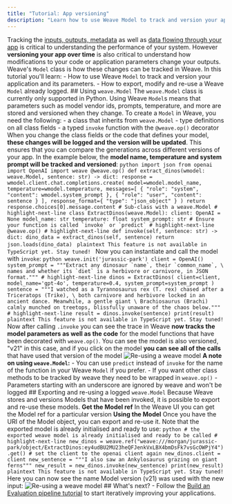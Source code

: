 ```yaml
---
title: "Tutorial: App versioning"
description: "Learn how to use Weave Model to track and version your application and its parameters"
---
```

Tracking the [inputs, outputs, metadata](/quickstart) as well as [data flowing through your app](/tutorial-tracing_2) is critical to understanding the performance of your system. However **versioning your app over time** is also critical to understand how modifications to your code or application parameters change your outputs. Weave's `Model` class is how these changes can be tracked in Weave. In this tutorial you'll learn: - How to use Weave `Model` to track and version your application and its parameters. - How to export, modify and re-use a Weave `Model` already logged. ## Using `weave.Model` <Warning> The `weave.Model` class is currently only supported in Python. </Warning> Using Weave `Model`s means that parameters such as model vendor ids, prompts, temperature, and more are stored and versioned when they change. To create a `Model` in Weave, you need the following: - a class that inherits from `weave.Model` - type definitions on all class fields - a typed `invoke` function with the `@weave.op()` decorator When you change the class fields or the code that defines your model, **these changes will be logged and the version will be updated**. This ensures that you can compare the generations across different versions of your app. In the example below, the **model name, temperature and system prompt will be tracked and versioned**: <Tabs> <Tab title="Python"> ```python import json from openai import OpenAI import weave @weave.op() def extract_dinos(wmodel: weave.Model, sentence: str) -> dict: response = wmodel.client.chat.completions.create( model=wmodel.model_name, temperature=wmodel.temperature, messages=[ { "role": "system", "content": wmodel.system_prompt }, { "role": "user", "content": sentence } ], response_format={ "type": "json_object" } ) return response.choices[0].message.content # Sub-class with a weave.Model # highlight-next-line class ExtractDinos(weave.Model): client: OpenAI = None model_name: str temperature: float system_prompt: str # Ensure your function is called `invoke` or `predict` # highlight-next-line @weave.op() # highlight-next-line def invoke(self, sentence: str) -> dict: dino_data = extract_dinos(self, sentence) return json.loads(dino_data) ``` </Tab> <Tab title="TypeScript"> ```plaintext This feature is not available in TypeScript yet. Stay tuned! ``` </Tab> </Tabs> Now you can instantiate and call the model with `invoke`: <Tabs> <Tab title="Python"> ```python weave.init('jurassic-park') client = OpenAI() system_prompt = """Extract any dinosaur `name`, their `common_name`, \ names and whether its `diet` is a herbivore or carnivore, in JSON format.""" # highlight-next-line dinos = ExtractDinos( client=client, model_name='gpt-4o', temperature=0.4, system_prompt=system_prompt ) sentence = """I watched as a Tyrannosaurus rex (T. rex) chased after a Triceratops (Trike), \ both carnivore and herbivore locked in an ancient dance. Meanwhile, a gentle giant \ Brachiosaurus (Brachi) calmly munched on treetops, blissfully unaware of the chaos below.""" # highlight-next-line result = dinos.invoke(sentence) print(result) ``` </Tab> <Tab title="TypeScript"> ```plaintext This feature is not available in TypeScript yet. Stay tuned! ``` </Tab> </Tabs> Now after calling `.invoke` you can see the trace in Weave **now tracks the model parameters as well as the code** for the model functions that have been decorated with `weave.op()`. You can see the model is also versioned, "v21" in this case, and if you click on the model **you can see all of the calls** that have used that version of the model ![Re-using a weave model](./images/tutorial-model_invoke3.png) **A note on using `weave.Model`:** - You can use `predict` instead of `invoke` for the name of the function in your Weave `Model` if you prefer. - If you want other class methods to be tracked by weave they need to be wrapped in `weave.op()` - Parameters starting with an underscore are ignored by weave and won't be logged ## Exporting and re-using a logged `weave.Model` Because Weave stores and versions Models that have been invoked, it is possible to export and re-use these models. **Get the Model ref** In the Weave UI you can get the Model ref for a particular version **Using the Model** Once you have the URI of the Model object, you can export and re-use it. Note that the exported model is already initialised and ready to use: <Tabs> <Tab title="Python"> ```python # the exported weave model is already initialised and ready to be called # highlight-next-line new_dinos = weave.ref("weave:///morgan/jurassic-park/object/ExtractDinos:ey4udBU2MU23heQFJenkVxLBX4bmDsFk7vsGcOWPjY4").get() # set the client to the openai client again new_dinos.client = client new_sentence = """I also saw an Ankylosaurus grazing on giant ferns""" new_result = new_dinos.invoke(new_sentence) print(new_result) ``` </Tab> <Tab title="TypeScript"> ```plaintext This feature is not available in TypeScript yet. Stay tuned! ``` </Tab> </Tabs> Here you can now see the name Model version (v21) was used with the new input: ![Re-using a weave model](./images/tutorial-model_re-use.png) ## What's next? - Follow the [Build an Evaluation pipeline tutorial](/tutorial-eval) to start iteratively improving your applications.
